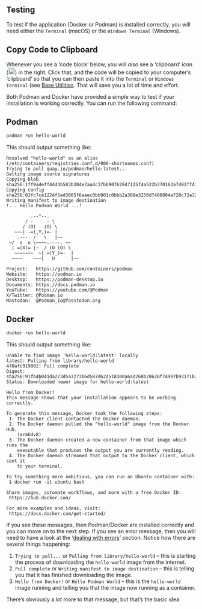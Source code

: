 ## Testing

To test if the application (Docker or Podman) is installed correctly, you will need either the `Terminal` (macOS) or the `Windows Terminal` (Windows).

::: {.callout-tip}

## Copy Code to Clipboard 

Whenever you see a 'code block' below, you will _also_ see a 'clipboard' icon (![Copy to Clipboard Icon](../img/copy-to-clipboard.png){height="18px"}) in the right. Click that, and the code will be copied to your computer's 'clipboard' so that you can then paste it into the `Terminal` or `Windows Terminal` (see [Base Utilities](./base.qmd#base-utilities). That will save you a lot of time and effort.

:::

Both Podman and Docker have provided a simple way to test if your installation is working correctly. You can run the following command:

::: {.panel-tabset}

## Podman 
```bash
podman run hello-world
```
This should output something like:

```plaintext
Resolved "hello-world" as an alias (/etc/containers/registries.conf.d/000-shortnames.conf)
Trying to pull quay.io/podman/hello:latest...
Getting image source signatures
Copying blob sha256:1ff9adeff4443b503b304e7aa4c37bb90762947125f4a522b370162a7492ff47
Copying config sha256:83fc7ce1224f5ed3885f6aaec0bb001c0bbb2a308e3250d7408804a720c72a32
Writing manifest to image destination
!... Hello Podman World ...!

         .--"--.
       / -     - \
      / (O)   (O) \
   ~~~| -=(,Y,)=- |
    .---. /`  \   |~~
 ~/  o  o \~~~~.----. ~~
  | =(X)= |~  / (O (O) \
   ~~~~~~~  ~| =(Y_)=-  |
  ~~~~    ~~~|   U      |~~

Project:   https://github.com/containers/podman
Website:   https://podman.io
Desktop:   https://podman-desktop.io
Documents: https://docs.podman.io
YouTube:   https://youtube.com/@Podman
X/Twitter: @Podman_io
Mastodon:  @Podman_io@fosstodon.org
```

## Docker
```bash
docker run hello-world
```

This should output something like:

```plaintext
Unable to find image 'hello-world:latest' locally
latest: Pulling from library/hello-world
478afc919002: Pull complete
Digest: sha256:91fb4b041da273d5a3273b6d587d62d518300a6ad268b28628f74997b93171b2
Status: Downloaded newer image for hello-world:latest

Hello from Docker!
This message shows that your installation appears to be working correctly.

To generate this message, Docker took the following steps:
 1. The Docker client contacted the Docker daemon.
 2. The Docker daemon pulled the "hello-world" image from the Docker Hub.
    (arm64v8)
 3. The Docker daemon created a new container from that image which runs the
    executable that produces the output you are currently reading.
 4. The Docker daemon streamed that output to the Docker client, which sent it
    to your terminal.

To try something more ambitious, you can run an Ubuntu container with:
 $ docker run -it ubuntu bash

Share images, automate workflows, and more with a free Docker ID:
 https://hub.docker.com/

For more examples and ideas, visit:
 https://docs.docker.com/get-started/
```

:::

If you see these messages, then Podman/Docker are installed correctly and you can move on to the next step. If you see an error message, then you will need to have a look at the '[dealing with errors](#dealing-with-errors)' section. Notice how there are several things happening:

1. `Trying to pull...` or `Pulling from library/hello-world` -- this is starting the process of downloading the `hello-world` image from the internet.
2. `Pull complete` or `Writing manifest to image destination` -- this is telling you that it has finished downloading the image.
3. `Hello from Docker!` or `Hello Podman World` -- this is the `hello-world` image running and telling you that the image now running as a container.

There's obviously a *lot* more to that message, but that's the basic idea.
